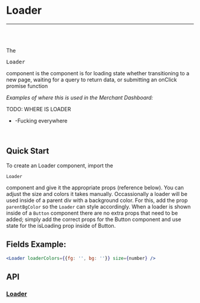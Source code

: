 


<Meta title="Documentation|Elements/Loader" component={Loader} decorators={[withKnobs]}/>

# Loader

---
<br />
<Story id="examples-elements-loader--basic" />
<br />



The <pre>Loader</pre> component is the component is for loading state whether transitioning to a new page, waiting for a query to return data, or submitting an onClick promise function

<em>Examples of where this is used in the Merchant Dashboard:</em>

TODO: WHERE IS LOADER
* -Fucking everywhere

<br />

## Quick Start
To create an Loader component, import the <pre>`Loader`</pre> component and give it the appropriate props (reference below).
You can adjust the size and colors it takes manually. Occassionally a loader will be used inside of a parent div with a background color. For this, add the prop `parentBgColor` so the `Loader` can
style accordingly. When a loader is shown inside of a `Button` component there are no extra props that need to be added; simply add the correct props for the Button component and use state for the isLoading prop inside of Button.


## Fields Example:

```jsx
<Loader loaderColors={{fg: '', bg: ''}} size={number} />
```

## API
### [Loader](https://github.com/tapcartinc/tapcart-dashboard-components/blob/master/lib/elements/Loader.js)
<Props of={Loader} />




